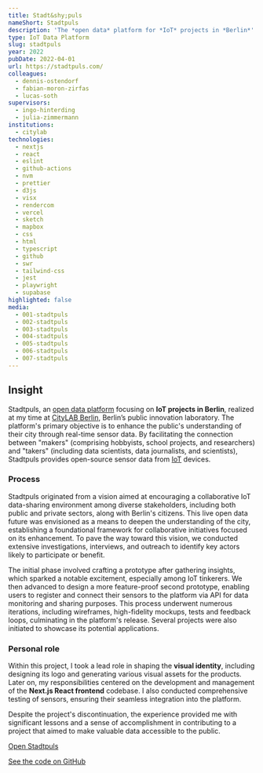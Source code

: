 ```yaml
---
title: Stadt&shy;puls
nameShort: Stadtpuls
description: 'The *open data* platform for *IoT* projects in *Berlin*'
type: IoT Data Platform
slug: stadtpuls
year: 2022
pubDate: 2022-04-01
url: https://stadtpuls.com/
colleagues:
  - dennis-ostendorf
  - fabian-moron-zirfas
  - lucas-soth
supervisors:
  - ingo-hinterding
  - julia-zimmermann
institutions:
  - citylab
technologies:
  - nextjs
  - react
  - eslint
  - github-actions
  - nvm
  - prettier
  - d3js
  - visx
  - rendercom
  - vercel
  - sketch
  - mapbox
  - css
  - html
  - typescript
  - github
  - swr
  - tailwind-css
  - jest
  - playwright
  - supabase
highlighted: false
media:
  - 001-stadtpuls
  - 002-stadtpuls
  - 003-stadtpuls
  - 004-stadtpuls
  - 005-stadtpuls
  - 006-stadtpuls
  - 007-stadtpuls
---
```


## Insight

Stadtpuls, an [open data platform](https://stadtpuls.com/) focusing on **IoT projects in Berlin**, realized at my time at [CityLAB Berlin](https://citylab-berlin.org/), Berlin’s public innovation laboratory. The platform's primary objective is to enhance the public's understanding of their city through real-time sensor data. By facilitating the connection between "makers" (comprising hobbyists, school projects, and researchers) and "takers" (including data scientists, data journalists, and scientists), Stadtpuls provides open-source sensor data from [IoT](https://en.wikipedia.org/wiki/Internet_of_things) devices.

### Process

Stadtpuls originated from a vision aimed at encouraging a collaborative IoT data-sharing environment among diverse stakeholders, including both public and private sectors, along with Berlin's citizens. This live open data future was envisioned as a means to deepen the understanding of the city, establishing a foundational framework for collaborative initiatives focused on its enhancement. To pave the way toward this vision, we conducted extensive investigations, interviews, and outreach to identify key actors likely to participate or benefit.

The initial phase involved crafting a prototype after gathering insights, which sparked a notable excitement, especially among IoT tinkerers. We then advanced to design a more feature-proof second prototype, enabling users to register and connect their sensors to the platform via API for data monitoring and sharing purposes. This process underwent numerous iterations, including wireframes, high-fidelity mockups, tests and feedback loops, culminating in the platform's release. Several projects were also initiated to showcase its potential applications.

### Personal role

Within this project, I took a lead role in shaping the **visual identity**, including designing its logo and generating various visual assets for the products. Later on, my responsibilities centered on the development and management of the **Next.js React frontend** codebase. I also conducted comprehensive testing of sensors, ensuring their seamless integration into the platform.

Despite the project's discontinuation, the experience provided me with significant lessons and a sense of accomplishment in contributing to a project that aimed to make valuable data accessible to the public.

[Open Stadtpuls](https://stadtpuls.com/)

[See the code on GitHub](https://github.com/technologiestiftung/stadtpuls-frontend)
